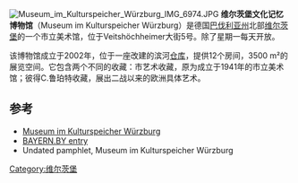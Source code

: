 [[File:Museum_im_Kulturspeicher_Würzburg_IMG_6974.JPG|thumb]]
'''维尔茨堡文化记忆博物馆'''（Museum im Kulturspeicher Würzburg）是德国[[巴伐利亚州|巴伐利亚州]]北部[[维尔茨堡|维尔茨堡]]的一个市立美术馆，位于Veitshöchheimer大街5号。除了星期一每天开放。

该博物馆成立于2002年，位于一座改建的滨河[[仓库|仓库]]，提供12个房间，3500 m²的展览空间。它包含两个不同的收藏：市艺术收藏，原为成立于1941年的市立美术馆；彼得C.鲁珀特收藏，展出二战以来的欧洲具体艺术。

== 参考 ==
* [http://www.kulturspeicher.de Museum im Kulturspeicher Würzburg]
* [http://www.bayern.by/en/museum-im-kulturspeicher-wuerzburg.html BAYERN.BY entry]{{dead link|date=2018年1月 |bot=InternetArchiveBot |fix-attempted=yes }}
* Undated pamphlet, Museum im Kulturspeicher Würzburg

{{coord|49.8013|9.9224|type:landmark_region:DE|display=title}}
[[Category:维尔茨堡|Category:维尔茨堡]]
